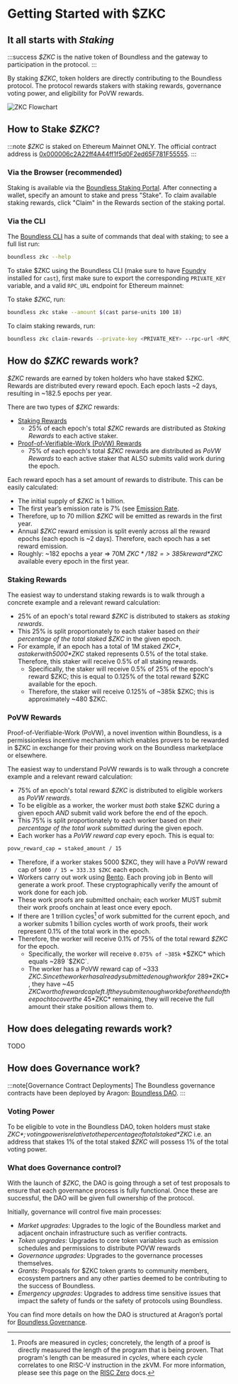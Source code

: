 # Getting Started with $ZKC

## It all starts with *Staking*

:::success
*$ZKC* is the native token of Boundless and the gateway to participation in the protocol. 
:::

By staking *$ZKC*, token holders are directly contributing to the Boundless protocol. The protocol rewards stakers with staking rewards, governance voting power, and eligibility for PoVW rewards. 

![ZKC Flowchart](/ZKC-flowchart.png)

## How to Stake *$ZKC*?

:::note
*$ZKC* is staked on Ethereum Mainnet ONLY. The official contract address is [0x000006c2A22ff4A44ff1f5d0F2ed65F781F55555](https://etherscan.io/address/0x000006c2A22ff4A44ff1f5d0F2ed65F781F55555).
:::

### Via the Browser (recommended)

Staking is available via the [Boundless Staking Portal](https://staking.boundless.network). After connecting a wallet, specify an amount to stake and press "Stake". To claim available staking rewards, click "Claim" in the Rewards section of the staking portal. 

### Via the CLI

The [Boundless CLI](/developers/tooling/cli#installation) has a suite of commands that deal with staking; to see a full list run:

```bash
boundless zkc --help
```

To stake $ZKC using the Boundless CLI (make sure to have [Foundry](https://getfoundry.sh/introduction/installation/) installed for `cast`), first make sure to export the corresponding `PRIVATE_KEY` variable, and a valid `RPC_URL` endpoint for Ethereum mainnet:

To stake *$ZKC*, run:

```bash
boundless zkc stake --amount $(cast parse-units 100 18)
```

To claim staking rewards, run:

```bash
boundless zkc claim-rewards --private-key <PRIVATE_KEY> --rpc-url <RPC_URL>
```

## How do *$ZKC* rewards work?

*$ZKC* rewards are earned by token holders who have staked $ZKC. Rewards are distributed every reward epoch. Each epoch lasts ~2 days, resulting in ~182.5 epochs per year. 

There are two types of *$ZKC* rewards:

- [Staking Rewards](/zkc/quick-start/#staking-rewards)
  - 25% of each epoch's total *$ZKC* rewards are distributed as *Staking Rewards* to each active staker.
- [Proof-of-Verifiable-Work (PoVW) Rewards](/zkc/quick-start/#povw-rewards) 
  - 75% of each epoch's total *$ZKC* rewards are distributed as *PoVW Rewards* to each active staker that ALSO submits valid work during the epoch.

Each reward epoch has a set amount of rewards to distribute. This can be easily calculated:

* The initial supply of *$ZKC* is 1 billion. 
* The first year’s emission rate is 7% (see [Emission Rate](https://github.com/boundless-xyz/zkc?tab=readme-ov-file#zkc-1). 
* Therefore, up to 70 million *$ZKC* will be emitted as rewards in the first year.
* Annual *$ZKC* reward emission is split evenly across all the reward epochs (each epoch is ~2 days). Therefore, each epoch has a set reward emission.
* Roughly: ~182 epochs a year => 70M *$ZKC*/182 => ~385k reward *$ZKC* available every epoch in the first year.

### Staking Rewards

The easiest way to understand staking rewards is to walk through a concrete example and a relevant reward calculation:

* 25% of an epoch's total reward *$ZKC* is distributed to stakers as *staking rewards*. 
* This 25% is split proportionately to each staker based on *their percentage of the total staked $ZKC* in the given epoch.
* For example, if an epoch has a total of 1M staked *$ZKC*, a staker with 5000 *$ZKC* staked represents 0.5% of the total stake. Therefore, this staker will receive 0.5% of all staking rewards. 
  * Specifically, the staker will receive 0.5% of 25% of the epoch's reward $ZKC; this is equal to 0.125% of the total reward $ZKC available for the epoch.
  * Therefore, the staker will receive 0.125% of ~385k $ZKC; this is approximately ~480 $ZKC.

### PoVW Rewards

Proof-of-Verifiable-Work (PoVW), a novel invention within Boundless, is a permissionless incentive mechanism which enables provers to be rewarded in $ZKC in exchange for their proving work on the Boundless marketplace or elsewhere. 

The easiest way to understand PoVW rewards is to walk through a concrete example and a relevant reward calculation:

* 75% of an epoch's total reward *$ZKC* is distributed to eligible workers as *PoVW rewards*. 
* To be eligible as a worker, the worker must *both* stake $ZKC during a given epoch *AND* submit valid work before the end of the epoch.
* This 75% is split proportionately to each worker based on *their percentage of the total work submitted* during the given epoch.
* Each worker has a *PoVW reward cap* every epoch. This is equal to:

```bash
povw_reward_cap = staked_amount / 15
```

*  Therefore, if a worker stakes 5000 $ZKC, they will have a PoVW reward cap of `5000 / 15 = 333.33 $ZKC` each epoch.
* Workers carry out work using [Bento](/provers/proving-stack#what-is-bento). Each proving job in Bento will generate a work proof. These cryptographically verify the amount of work done for each job. 
* These work proofs are submitted onchain; each worker MUST submit their work proofs onchain at least once every epoch. 
* If there are 1 trillion cycles[^1] of work submitted for the current epoch, and a worker submits 1 billion cycles worth of work proofs, their work represent 0.1% of the total work in the epoch. 
* Therefore, the worker will receive 0.1% of 75% of the total reward *$ZKC* for the epoch.
  - Specifically, the worker will receive `0.075% of ~385k` *$ZKC* which equals ~289 `$ZKC`. 
  - The worker has a PoVW reward cap of ~333 $ZKC. Since the worker has already submitted enough work for ~289 *$ZKC*, they have ~45 $ZKC worth of reward cap left. If they submit enough work before the end of the epoch to cover the ~45 *$ZKC* remaining, they will receive the full amount their stake position allows them to. 
  
## How does delegating rewards work?

TODO

## How does Governance work?

:::note[Governance Contract Deployments]
The Boundless governance contracts have been deployed by Aragon: [Boundless DAO](https://app.aragon.org/dao/ethereum-mainnet/boundless.dao.eth).
:::

### Voting Power

To be eligible to vote in the Boundless DAO, token holders must stake *$ZKC*; voting power is relative to the percentage of total staked *$ZKC* i.e. an address that stakes 1% of the total staked *$ZKC* will possess 1% of the total voting power.

### What does Governance control?

With the launch of *$ZKC*, the DAO is going through a set of test proposals to ensure that each governance process is fully functional. Once these are successful, the DAO will be given full ownership of the protocol.

Initially, governance will control five main processes:

- *Market upgrades*: Upgrades to the logic of the Boundless market and adjacent onchain infrastructure such as verifier contracts.
- *Token upgrades*: Upgrades to core token variables such as emission schedules and permissions to distribute POVW rewards
- *Governance upgrades*: Upgrades to the governance processes themselves.
- *Grants*: Proposals for $ZKC token grants to community members, ecosystem partners and any other parties deemed to be contributing to the success of Boundless.
- *Emergency upgrades*: Upgrades to address time sensitive issues that impact the safety of funds or the safety of protocols using Boundless.

You can find more details on how the DAO is structured at Aragon’s portal for [Boundless Governance](https://app.aragon.org/dao/ethereum-mainnet/boundless.dao.eth).

[^1]: Proofs are measured in cycles; concretely, the length of a proof is directly measured the length of the program that is being proven. That program's length can be measured in *cycles*, where each *cycle* correlates to one RISC-V instruction in the zkVM. For more information, please see this page on the [RISC Zero](https://dev.risczero.com/terminology#clock-cycles) docs. 



